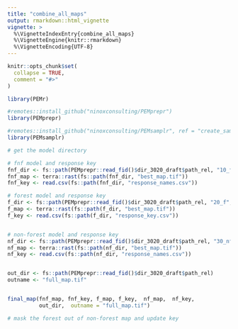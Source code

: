 ```yaml
---
title: "combine_all_maps"
output: rmarkdown::html_vignette
vignette: >
  %\VignetteIndexEntry{combine_all_maps}
  %\VignetteEngine{knitr::rmarkdown}
  %\VignetteEncoding{UTF-8}
---
```


```r
knitr::opts_chunk$set(
  collapse = TRUE,
  comment = "#>"
)
```

```r
library(PEMr)
```

```r

#remotes::install_github("ninoxconsulting/PEMprepr")
library(PEMprepr)

#remotes::install_github("ninoxconsulting/PEMsamplr", ref = "create_sampleplan_sub")
library(PEMsamplr)

# get the model directory

# fnf model and response key
fnf_dir <- fs::path(PEMprepr::read_fid()$dir_3020_draft$path_rel, "10_fnf","fnf","map")
fnf_map <- terra::rast(fs::path(fnf_dir, "best_map.tif"))
fnf_key <- read.csv(fs::path(fnf_dir, "response_names.csv"))

# forest model and response key
f_dir <- fs::path(PEMprepr::read_fid()$dir_3020_draft$path_rel, "20_f", "map")
f_map <- terra::rast(fs::path(f_dir, "best_map.tif"))
f_key <- read.csv(fs::path(f_dir, "response_key.csv"))


# non-forest model and response key
nf_dir <- fs::path(PEMprepr::read_fid()$dir_3020_draft$path_rel, "30_nf", "nf","map")
nf_map <- terra::rast(fs::path(nf_dir, "best_map.tif"))
nf_key <- read.csv(fs::path(nf_dir, "response_names.csv"))


out_dir <- fs::path(PEMprepr::read_fid()$dir_3020_draft$path_rel)
outname <- "full_map.tif"


final_map(fnf_map, fnf_key, f_map, f_key,  nf_map,  nf_key,
          out_dir,  outname = "full_map.tif")

# mask the forest out of non-forest map and update key



```


